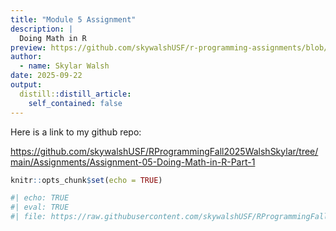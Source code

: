 ```yaml
---
title: "Module 5 Assignment"
description: |
  Doing Math in R
preview: https://github.com/skywalshUSF/r-programming-assignments/blob/main/_posts/2025-09-22-module-5-assignment/matrix.png?raw=true
author:
  - name: Skylar Walsh
date: 2025-09-22
output:
  distill::distill_article:
    self_contained: false
---
```


Here is a link to my github repo:

<https://github.com/skywalshUSF/RProgrammingFall2025WalshSkylar/tree/main/Assignments/Assignment-05-Doing-Math-in-R-Part-1>

```r
knitr::opts_chunk$set(echo = TRUE)
```

```r
#| echo: TRUE
#| eval: TRUE
#| file: https://raw.githubusercontent.com/skywalshUSF/RProgrammingFall2025WalshSkylar/refs/heads/main/Assignments/Assignment-05-Doing-Math-in-R-Part-1/Assignment_05.R

```
